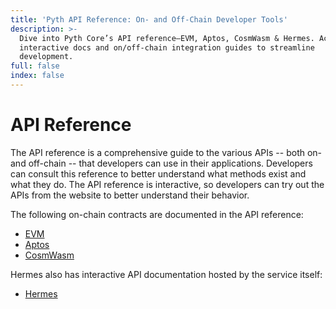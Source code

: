 ```yaml
---
title: 'Pyth API Reference: On- and Off-Chain Developer Tools'
description: >-
  Dive into Pyth Core’s API reference—EVM, Aptos, CosmWasm & Hermes. Access
  interactive docs and on/off-chain integration guides to streamline
  development.
full: false
index: false
---
```

# API Reference

The API reference is a comprehensive guide to the various APIs -- both on- and off-chain -- that developers can use in their applications.
Developers can consult this reference to better understand what methods exist and what they do.
The API reference is interactive, so developers can try out the APIs from the website to better understand their behavior.

The following on-chain contracts are documented in the API reference:

- [EVM](api-reference/evm)
- [Aptos](api-reference/aptos)
- [CosmWasm](api-reference/cosmwasm)

Hermes also has interactive API documentation hosted by the service itself:

- [Hermes](https://hermes.pyth.network/docs/)
